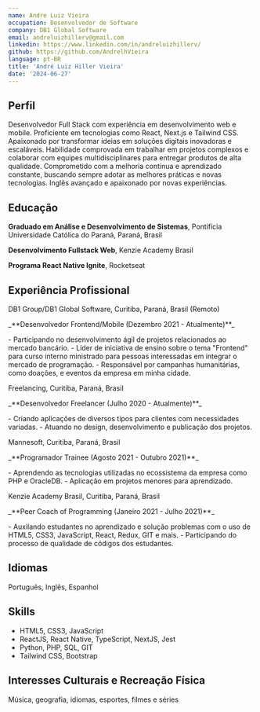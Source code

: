 ```yaml
---
name: Andre Luiz Vieira
occupation: Desenvolvedor de Software
company: DB1 Global Software
email: andreluizhillerv@gmail.com
linkedin: https://www.linkedin.com/in/andreluizhillerv/
github: https://github.com/AndrelhVieira
language: pt-BR
title: 'André Luiz Hiller Vieira'
date: '2024-06-27'
---
```


## Perfil
Desenvolvedor Full Stack com experiência em desenvolvimento web e mobile. Proficiente em tecnologias como React, Next.js e Tailwind CSS. Apaixonado por transformar ideias em soluções digitais inovadoras e escaláveis. Habilidade comprovada em trabalhar em projetos complexos e colaborar com equipes multidisciplinares para entregar produtos de alta qualidade. Comprometido com a melhoria contínua e aprendizado constante, buscando sempre adotar as melhores práticas e novas tecnologias. Inglês avançado e apaixonado por novas experiências.

## Educação
**Graduado em Análise e Desenvolvimento de Sistemas**, Pontifícia Universidade Católica do Paraná, Paraná, Brasil

**Desenvolvimento Fullstack Web**, Kenzie Academy Brasil

**Programa React Native Ignite**, Rocketseat

## Experiência Profissional
<p className="mb-0 mt-3">DB1 Group/DB1 Global Software, Curitiba, Paraná, Brasil (Remoto)</p>
<p className="my-0">_**Desenvolvedor Frontend/Mobile (Dezembro 2021 - Atualmente)**_</p>
- Participando no desenvolvimento ágil de projetos relacionados ao mercado bancário.
- Líder de iniciativa de ensino sobre o tema "Frontend" para curso interno ministrado para pessoas interessadas em integrar o mercado de programação.
- Responsável por campanhas humanitárias, como doações, e eventos da empresa em minha cidade.

<div className="py-2 block" />

<p className="my-0">Freelancing, Curitiba, Paraná, Brasil</p>
<p className="my-0">_**Desenvolvedor Freelancer (Julho 2020 - Atualmente)**_</p>
- Criando aplicações de diversos tipos para clientes com necessidades variadas.
- Atuando no design, desenvolvimento e publicação dos projetos.

<div className="py-2 block" />

<p className="my-0">Mannesoft, Curitiba, Paraná, Brasil</p>
<p className="my-0">_**Programador Trainee (Agosto 2021 - Outubro 2021)**_</p>
- Aprendendo as tecnologias utilizadas no ecossistema da empresa como PHP e OracleDB. 
- Aplicação em projetos menores para aprendizado.

<div className="py-2 block" />

<p className="my-0">Kenzie Academy Brasil, Curitiba, Paraná, Brasil</p>
<p className="my-0">_**Peer Coach of Programming (Janeiro 2021 - Julho 2021)**_</p>
- Auxilando estudantes no aprendizado e solução problemas com o uso de HTML5, CSS3, JavaScript, React, Redux, GIT e mais.
- Participando do processo de qualidade de códigos dos estudantes.

## Idiomas
Português, Inglês, Espanhol

## Skills
- HTML5, CSS3, JavaScript
- ReactJS, React Native, TypeScript, NextJS, Jest
- Python, PHP, SQL, GIT
- Tailwind CSS, Bootstrap 

## Interesses Culturais e Recreação Física
Música, geografia, idiomas, esportes, filmes e séries